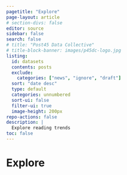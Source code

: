 ```yaml
---
pagetitle: "Explore"
page-layout: article
# section-divs: false
editor: source
sidebar: false
search: false
# title: "Post45 Data Collective"
# title-block-banner: images/p45dc-logo.jpg
listing:
  id: datasets
  contents: posts
  exclude:
    categories: ["news", "ignore", "draft"]
  sort: "date desc"
  type: default
  categories: unnumbered 
  sort-ui: false
  filter-ui: true
  image-height: 200px
repo-actions: false
description: | 
  Explore reading trends
toc: false
---
```


# Explore